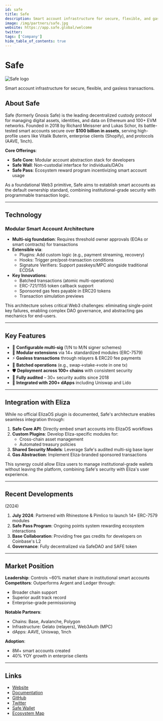 ---
id: safe
title: Safe
description: Smart account infrastructure for secure, flexible, and gasless transactions.
image: /img/partners/safe.jpg
website: https://app.safe.global/welcome
twitter:
tags: ['Company']
hide_table_of_contents: true
---

# Safe

<div className="partner-logo">
  <img src="/img/partners/safe.jpg" alt="Safe logo" />
</div>

Smart account infrastructure for secure, flexible, and gasless transactions.

## About Safe

Safe (formerly Gnosis Safe) is the leading decentralized custody protocol for managing digital assets, identities, and data on Ethereum and 100+ EVM networks. Founded in 2018 by Richard Meissner and Lukas Schor, its battle-tested smart accounts secure over **$100 billion in assets**, serving high-profile users like Vitalik Buterin, enterprise clients (Shopify), and protocols (AAVE, 1inch).

**Core Offerings**:

- **Safe Core**: Modular account abstraction stack for developers
- **Safe Wall**: Non-custodial interface for individuals/DAOs
- **Safe Pass**: Ecosystem reward program incentivizing smart account usage

As a foundational Web3 primitive, Safe aims to establish smart accounts as the default ownership standard, combining institutional-grade security with programmable transaction logic.

---

## Technology

### Modular Smart Account Architecture

- **Multi-sig foundation**: Requires threshold owner approvals (EOAs or smart contracts) for transactions
- **Extensible via**:
  - Plugins: Add custom logic (e.g., payment streaming, recovery)
  - Hooks: Trigger pre/post-transaction conditions
  - Signature Verifiers: Support passkeys/MPC alongside traditional ECDSA
- **Key Innovations**:
  - Batched transactions (atomic multi-operations)
  - ERC-721/1155 token callback support
  - Sponsored gas fees payable in ERC20 tokens
  - Transaction simulation previews

This architecture solves critical Web3 challenges: eliminating single-point key failures, enabling complex DAO governance, and abstracting gas mechanics for end-users.

---

## Key Features

- 🔐 **Configurable multi-sig** (1/N to M/N signer schemes)
- 🧩 **Modular extensions** via 14+ standardized modules (ERC-7579)
- ⚡ **Gasless transactions** through relayers & ERC20 fee payments
- 🔄 **Batched operations** (e.g., swap→stake→vote in one tx)
- 🛡️ **Deployment across 100+ chains** with consistent security
- 📜 **Fully audited** – 30+ security audits since 2018
- 🤖 **Integrated with 200+ dApps** including Uniswap and Lido

---

## Integration with Eliza

While no official ElizaOS plugin is documented, Safe's architecture enables seamless integration through:

1. **Safe Core API**: Directly embed smart accounts into ElizaOS workflows
2. **Custom Plugins**: Develop Eliza-specific modules for:
   - Cross-chain asset management
   - Automated treasury policies
3. **Shared Security Models**: Leverage Safe's audited multi-sig base layer
4. **Gas Abstraction**: Implement Eliza-branded sponsored transactions

This synergy could allow Eliza users to manage institutional-grade wallets without leaving the platform, combining Safe's security with Eliza's user experience.

---

## Recent Developments

(2024)

1. **July 2024**: Partnered with Rhinestone & Pimlico to launch 14+ ERC-7579 modules
2. **Safe Pass Program**: Ongoing points system rewarding ecosystem interactions
3. **Base Collaboration**: Providing free gas credits for developers on Coinbase's L2
4. **Governance**: Fully decentralized via SafeDAO and SAFE token

---

## Market Position

**Leadership**: Controls ~60% market share in institutional smart accounts  
**Competitors**: Outperforms Argent and Ledger through:

- Broader chain support
- Superior audit track record
- Enterprise-grade permissioning

**Notable Partners**:

- Chains: Base, Avalanche, Polygon
- Infrastructure: Gelato (relayers), Web3Auth (MPC)
- dApps: AAVE, Uniswap, 1inch

**Adoption**:

- 8M+ smart accounts created
- 40% YOY growth in enterprise clients

---

## Links

- [Website](https://safe.global)
- [Documentation](https://docs.safe.global)
- [GitHub](https://github.com/safe-global)
- [Twitter](https://x.com/safe)
- [Safe Wallet](https://app.safe.global)
- [Ecosystem Map](https://gr15.safe.global)
